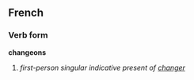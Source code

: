 ==French==
===Verb form===
'''changeons'''

# ''first-person singular indicative present of [[changer]]''